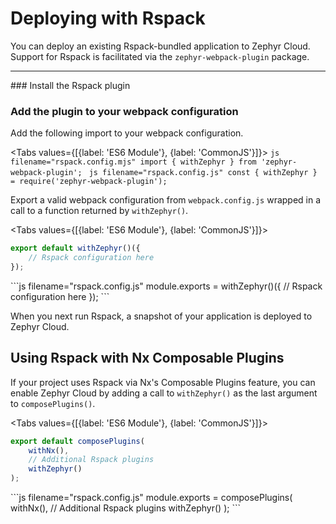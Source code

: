 
# Deploying with Rspack
You can deploy an existing Rspack-bundled application to Zephyr Cloud.
Support for Rspack is facilitated via the `zephyr-webpack-plugin` package.

---

<Steps>
### Install the Rspack plugin
<PackageManagerTabs command="install zephyr-webpack-plugin --save" />

### Add the plugin to your webpack configuration
Add the following import to your webpack configuration.

<Tabs values={[{label: 'ES6 Module'}, {label: 'CommonJS'}]}>
    <Tab>
    ```js filename="rspack.config.mjs"
    import { withZephyr } from 'zephyr-webpack-plugin';
    ```
    </Tab>
    <Tab>
    ```js filename="rspack.config.js"
    const { withZephyr } = require('zephyr-webpack-plugin');
    ```
    </Tab>
</Tabs>

Export a valid webpack configuration from `webpack.config.js` wrapped in a call to a function returned by `withZephyr()`.

<Tabs values={[{label: 'ES6 Module'}, {label: 'CommonJS'}]}>
<Tab>
```js filename="rspack.config.mjs"
export default withZephyr()({
    // Rspack configuration here
});
```
</Tab>
<Tab>
```js filename="rspack.config.js"
module.exports = withZephyr()({
    // Rspack configuration here
});
```
</Tab>
</Tabs>
</Steps>

When you next run Rspack, a snapshot of your application is deployed to Zephyr Cloud.

## Using Rspack with Nx Composable Plugins
If your project uses Rspack via Nx's Composable Plugins feature, you can enable Zephyr Cloud by adding a call to `withZephyr()` as the last argument to `composePlugins()`.

<Tabs values={[{label: 'ES6 Module'}, {label: 'CommonJS'}]}>
<Tab>
```js filename="rspack.config.mjs"
export default composePlugins(
    withNx(),
    // Additional Rspack plugins
    withZephyr()
);
```
</Tab>
<Tab>
```js filename="rspack.config.js"
module.exports = composePlugins(
    withNx(),
    // Additional Rspack plugins
    withZephyr()
);
```
</Tab>
</Tabs>
